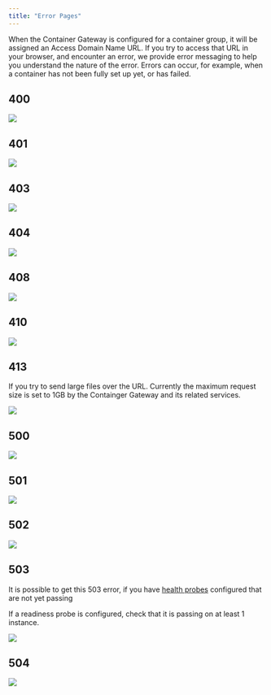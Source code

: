 ```yaml
---
title: "Error Pages"
---
```


When the Container Gateway is configured for a container group, it will be assigned an Access Domain Name URL. If you try to access that URL in your browser, and encounter an error, we provide error messaging to help you understand the nature of the error. Errors can occur, for example, when a container has not been fully set up yet, or has failed.

## 400

<img src="/container-engine/images/d75bc38-400.png" />

## 401

<img src="/container-engine/images/219584b-401.png" />

## 403

<img src="/container-engine/images/0200663-403.png" />

## 404

<img src="/container-engine/images/43a448e-404.png" />

## 408

<img src="/container-engine/images/faedec7-408.png" />

## 410

<img src="/container-engine/images/61d69b2-410.png" />

## 413

If you try to send large files over the URL. Currently the maximum request size is set to 1GB by the Containger Gateway and its related services.

<img src="/container-engine/images/gateway-error-413.png" />

## 500

<img src="/container-engine/images/7661b54-500.png" />

## 501

<img src="/container-engine/images/6b90df5-501.png" />

## 502

<img src="/container-engine/images/b1d06fa-502.png" />

## 503

It is possible to get this 503 error, if you have [health probes](/container-engine/health-probes) configured that are not yet passing

If a readiness probe is configured, check that it is passing on at least 1 instance.

<img src="https://files.readme.io/1de7468-503.png" />


## 504

<img src="/container-engine/images/39c7e0f-504.png" />
